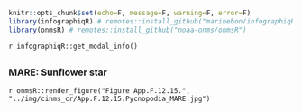 ```r
knitr::opts_chunk$set(echo=F, message=F, warning=F, error=F)
library(infographiqR) # remotes::install_github("marinebon/infographiqR") 
library(onmsR) # remotes::install_github("noaa-onms/onmsR")
```

`r infographiqR::get_modal_info()`

##  {.tabset} 

### MARE: Sunflower star

`r onmsR::render_figure("Figure App.F.12.15.", "../img/cinms_cr/App.F.12.15.Pycnopodia_MARE.jpg")`

